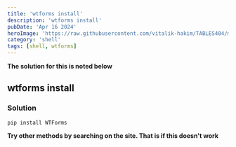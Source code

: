 ```yaml
---
title: 'wtforms install'
description: 'wtforms install'
pubDate: 'Apr 16 2024'
heroImage: 'https://raw.githubusercontent.com/vitalik-hakim/TABLES404/main/error_b/SHELL.jpg'
category: 'shell'
tags: [shell, wtforms]
---
```


**The solution for this is noted below**

## wtforms install

### Solution

```shell
pip install WTForms
```

**Try other methods by searching on the site. That is if this doesn't work**
